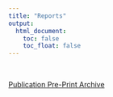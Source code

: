 ```yaml
---
title: "Reports"
output:
  html_document:
    toc: false
    toc_float: false
---
```


<br>



[Publication Pre-Print Archive](https://zenodo.org/communities/chemical_weapons_research_consortium/)

<br>